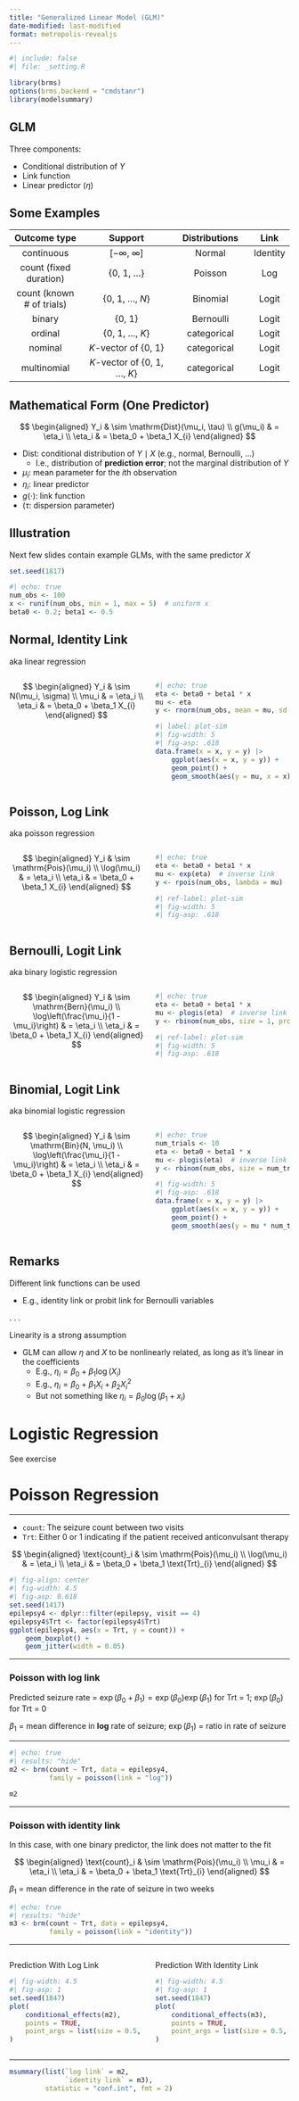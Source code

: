 ```yaml
---
title: "Generalized Linear Model (GLM)"
date-modified: last-modified
format: metropolis-revealjs
---
```


```r
#| include: false
#| file: _setting.R
```

```r
library(brms)
options(brms.backend = "cmdstanr")
library(modelsummary)
```

## GLM

Three components:

- Conditional distribution of $Y$
- Link function
- Linear predictor ($\eta$)

## Some Examples

| Outcome type | Support          | Distributions | Link |
|:------------:|:----------------:|:-------------:|:----:|
| continuous | [$-\infty$, $\infty$] | Normal | Identity |
| count (fixed duration) | {0, 1, $\ldots$} | Poisson | Log |
| count (known # of trials) | {0, 1, $\ldots$, $N$} | Binomial | Logit |
| binary | {0, 1} | Bernoulli | Logit |
| ordinal | {0, 1, $\ldots$, $K$} | categorical | Logit |
| nominal | $K$-vector of {0, 1} | categorical | Logit |
| multinomial | $K$-vector of {0, 1, $\ldots$, $K$} | categorical | Logit |

## Mathematical Form (One Predictor)

$$
\begin{aligned}
  Y_i & \sim \mathrm{Dist}(\mu_i, \tau)  \\
  g(\mu_i) & = \eta_i \\
  \eta_i & = \beta_0 + \beta_1 X_{i}
\end{aligned}
$$

::: {.incremental}
- $\mathrm{Dist}$: conditional distribution of $Y \mid X$ (e.g., normal, Bernoulli, $\ldots$)
    * I.e., distribution of **prediction error**; not the marginal distribution of $Y$
- $\mu_i$: mean parameter for the $i$th observation
- $\eta_i$: linear predictor
- $g(\cdot)$: link function
- ($\tau$: dispersion parameter)
:::

## Illustration

Next few slides contain example GLMs, with the same predictor $X$

```r
set.seed(1817)
```

```r
#| echo: true
num_obs <- 100
x <- runif(num_obs, min = 1, max = 5)  # uniform x
beta0 <- 0.2; beta1 <- 0.5
```

## Normal, Identity Link

aka linear regression

:::: {.columns}

::: {.column width="50%"}

$$
\begin{aligned}
  Y_i & \sim N(\mu_i, \sigma) \\
  \mu_i & = \eta_i \\
  \eta_i & = \beta_0 + \beta_1 X_{i}
\end{aligned}
$$

:::

::: {.column width="50%"}

```r
#| echo: true
eta <- beta0 + beta1 * x
mu <- eta
y <- rnorm(num_obs, mean = mu, sd = 0.3)
```

```r
#| label: plot-sim
#| fig-width: 5
#| fig-asp: .618
data.frame(x = x, y = y) |>
    ggplot(aes(x = x, y = y)) +
    geom_point() +
    geom_smooth(aes(y = mu, x = x))
```

:::

::::

## Poisson, Log Link

aka poisson regression

:::: {.columns}

::: {.column width="50%"}

$$
\begin{aligned}
  Y_i & \sim \mathrm{Pois}(\mu_i) \\
  \log(\mu_i) & = \eta_i \\
  \eta_i & = \beta_0 + \beta_1 X_{i}
\end{aligned}
$$

:::

::: {.column width="50%"}

```r
#| echo: true
eta <- beta0 + beta1 * x
mu <- exp(eta)  # inverse link
y <- rpois(num_obs, lambda = mu)
```

```r
#| ref-label: plot-sim
#| fig-width: 5
#| fig-asp: .618
```

:::

::::

## Bernoulli, Logit Link

aka binary logistic regression

:::: {.columns}

::: {.column width="50%"}

$$
\begin{aligned}
  Y_i & \sim \mathrm{Bern}(\mu_i) \\
  \log\left(\frac{\mu_i}{1 - \mu_i}\right) & = \eta_i \\
  \eta_i & = \beta_0 + \beta_1 X_{i}
\end{aligned}
$$

:::

::: {.column width="50%"}

```r
#| echo: true
eta <- beta0 + beta1 * x
mu <- plogis(eta)  # inverse link is logistic
y <- rbinom(num_obs, size = 1, prob = mu)
```

```r
#| ref-label: plot-sim
#| fig-width: 5
#| fig-asp: .618
```

:::

::::

## Binomial, Logit Link

aka binomial logistic regression

:::: {.columns}

::: {.column width="50%"}

$$
\begin{aligned}
  Y_i & \sim \mathrm{Bin}(N, \mu_i) \\
  \log\left(\frac{\mu_i}{1 - \mu_i}\right) & = \eta_i \\
  \eta_i & = \beta_0 + \beta_1 X_{i}
\end{aligned}
$$

:::

::: {.column width="50%"}

```r
#| echo: true
num_trials <- 10
eta <- beta0 + beta1 * x
mu <- plogis(eta)  # inverse link is logistic
y <- rbinom(num_obs, size = num_trials, prob = mu)
```

```r
#| fig-width: 5
#| fig-asp: .618
data.frame(x = x, y = y) |>
    ggplot(aes(x = x, y = y)) +
    geom_point() +
    geom_smooth(aes(y = mu * num_trials, x = x))
```

:::

::::

## Remarks

Different link functions can be used

- E.g., identity link or probit link for Bernoulli variables

. . .

Linearity is a strong assumption

::: {.incremental}
- GLM can allow $\eta$ and $X$ to be nonlinearly related, as long as it's linear in the coefficients
    * E.g., $\eta_i = \beta_0 + \beta_1 \log(X_{i})$
    * E.g., $\eta_i = \beta_0 + \beta_1 X_i + \beta_2 X_i^2$
    * But not something like $\eta_i = \beta_0 \log(\beta_1 + x_i)$
:::

# Logistic Regression

See exercise 

# Poisson Regression

---

- `count`: The seizure count between two visits
- `Trt`: Either 0 or 1 indicating if the patient received anticonvulsant therapy

$$
\begin{aligned}
  \text{count}_i & \sim \mathrm{Pois}(\mu_i)  \\
  \log(\mu_i) & = \eta_i \\
  \eta_i & = \beta_0 + \beta_1 \text{Trt}_{i}
\end{aligned}
$$

```r
#| fig-align: center
#| fig-width: 4.5
#| fig-asp: 0.618
set.seed(1417)
epilepsy4 <- dplyr::filter(epilepsy, visit == 4)
epilepsy4$Trt <- factor(epilepsy4$Trt)
ggplot(epilepsy4, aes(x = Trt, y = count)) +
    geom_boxplot() +
    geom_jitter(width = 0.05)
```

---

### Poisson with log link

Predicted seizure rate = $\exp(\beta_0 + \beta_1) = \exp(\beta_0) \exp(\beta_1)$ for Trt = 1; $\exp(\beta_0)$ for Trt = 0

$\beta_1$ = mean difference in **log** rate of seizure; $\exp(\beta_1)$ = ratio in rate of seizure 

---

```r
#| echo: true
#| results: "hide"
m2 <- brm(count ~ Trt, data = epilepsy4,
          family = poisson(link = "log"))
```

```r
m2
```

---

### Poisson with identity link

In this case, with one binary predictor, the link does not matter to the fit

$$
\begin{aligned}
  \text{count}_i & \sim \mathrm{Pois}(\mu_i)  \\
  \mu_i & = \eta_i \\
  \eta_i & = \beta_0 + \beta_1 \text{Trt}_{i}
\end{aligned}
$$

$\beta_1$ = mean difference in the rate of seizure in two weeks

```r
#| echo: true
#| results: "hide"
m3 <- brm(count ~ Trt, data = epilepsy4,
          family = poisson(link = "identity"))
```

::: {.content-hidden unless-profile="class"}

---

:::: {.columns}

::: {.column width="50%"}

Prediction With Log Link

```r
#| fig-width: 4.5
#| fig-asp: 1
set.seed(1847)
plot(
    conditional_effects(m2),
    points = TRUE,
    point_args = list(size = 0.5, width = 0.05)
)
```

:::

::: {.column width="50%"}

Prediction With Identity Link

```r
#| fig-width: 4.5
#| fig-asp: 1
set.seed(1847)
plot(
    conditional_effects(m3),
    points = TRUE,
    point_args = list(size = 0.5, width = 0.05)
)
```

:::

::::

:::

---

```r
msummary(list(`log link` = m2,
              `identity link` = m3),
         statistic = "conf.int", fmt = 2)
```
